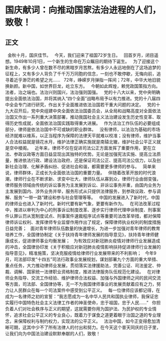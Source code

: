 # 国庆献词：向推动国家法治进程的人们，致敬！
## 正文
 
金秋十月，国庆佳节。
 
今天，我们迎来了祖国72岁生日。
 
回首岁月，闭目遥想。1949年10月1日，一个新生的生命在万众瞩目的期待下诞生。
 
为了迎接这个新生命，有多少人曾在数不尽的黑暗岁月苦熬，有多少人永远地倒在了这场追梦的征程上，又有多少人背负了千千万万同胞的信念，一刻也不敢停歇，无悔向前，追寻着近乎渺茫的希望之光......
 
72年，峥嵘岁月弹指一挥间；72年，中华大地旧貌换新颜。新中国，如世界巨龙，屹立东方。
 
今朝如此辉煌，赖党政国策指方向。法者，治之端也。法治兴则国兴，法治强则国强。
 
党的十八大以来，党中央明确提出全面依法治国，并将其纳入“四个全面”战略布局予以有力推进。党的十八届四中全会专门进行研究，作出关于全面推进依法治国若干重大问题的决定。
 
党的十九大召开后，党中央组建中央全面依法治国委员会，从全局和战略高度对全面依法治国又作出一系列重大决策部署，推动我国社会主义法治建设发生历史性变革、取得历史性成就，全面依法治国实践取得重大进展。
 
作为法治工作队伍的必要组成部分，律师是依法治国中不可或缺的职业群体。
 
没有律师，以法治为基础的市场经济就难以维系，以正当程序为保障的法律天平就难以校准；没有律师，维护当事人合法权益就是镜花水月，维护法律正确实施就是南辕北辙，维护社会公平正义就是空中楼阁。
 
近年来，律师不仅在促进司法公正方面发挥了重要作用，更在立法、参政议政等方面日益显现出其独特的优势。无论是加强宪法实施、提高立法质量，推进依法行政、建设法治政府，还是保证司法公正、提高司法公信力，以及创新社会治理、化解矛盾纠纷、促进社会和谐，都需要更多律师的参与。
 
简单来说，律师群体，正成长为全面依法治国的重要力量。
 
伴随着改革开放的时代浪潮，律师行业在不断求新、求变中壮大，律师队伍从寡到众，律师行业由弱变强，律师服务领域由传统的诉讼事务为主发展到诉讼、非诉讼事务并重，由国内业务为主发展到国内、涉外业务并举，服务形式从只提供法律服务，到参政议政、参与调解、服务“一带一路”建设和参与社会管理等等。
 
中国的发展进入了新时代，中国的律师业也进入了新时代。新时代要有新气象，更要有新作为。
 
在司法改革过程中，推进以审判为中心的刑事诉讼制度改革、逐步实行律师代理申诉制度、刑事案件认罪认罚从宽制度试点、刑事案件速裁程序试点等重要司法改革举措，都对保障律师诉讼权利、发挥律师专业监督作用作出了规定，保障律师执业权利的制度措施日益完善；
 
面对青年律师队伍数量的快速增长，为进一步加强对青年律师的教育培养工作，全国律协制定《关于扶持青年律师发展的指导意见》，扶持青年律师健康成长，促进律师事业均衡发展；
 
为有效应对新冠肺炎疫情对律师行业发展造成的冲击，全国律协印发《关于积极应对新冠肺炎疫情影响扶持促进律师行业发展的指导意见》，精准施策，坚决克服疫情给律师行业发展带来的不利影响；
 
今年9月，司法部印发“十四五”司法行政事业发展规划，谋划部署九个方面的重大举措、重点任务，大力推动律师业发展，贯彻落实法律援助法，完善公证、司法鉴定、仲裁、调解、国家统一法律职业资格制度，推进法律服务队伍规范化建设。
 
在对律师业务指导、交流工作经验、维护律师合法权益、加强与外国律师之间的民间交流等方面，司法部、全国律协等，无一不为我国律师事业的发展贡献着应有之力，努力让人民群众在每一个司法案件中感受到公平正义。
 
每一位律师应该都记得，在成为一名律师之初的宣誓：“我志愿成为一名中华人民共和国执业律师，我保证忠实履行中国特色社会主义法律工作者的神圣使命，忠于祖国，忠于人民……”
 
你担负着人们对社会秩序与正义的期望，这就需要你用为国护法、为民护权的专业情怀，追求社会公平正义的专业良心，既着力于谋食之道更着眼于治国之道的专业理念，来保障权利与制约权力，实现法的公平正义。
 
法治中国，如今正变得愈加清晰可期，这其中少不了所有法律人的付出和努力。在今天这个普天同庆的日子里，让我们向为中国法治建设默默奉献的人们，致敬！
 

